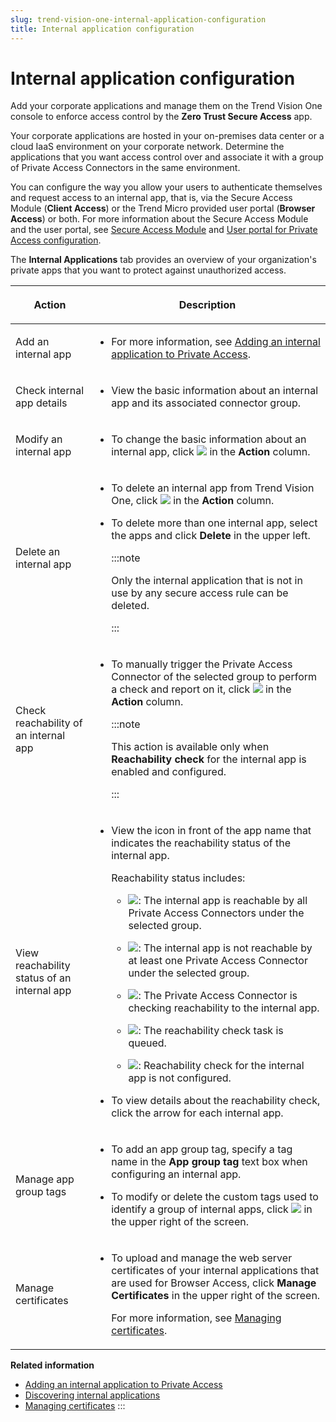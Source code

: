 ```yaml
---
slug: trend-vision-one-internal-application-configuration
title: Internal application configuration
---
```

# Internal application configuration

Add your corporate applications and manage them on the Trend Vision One console to enforce access control by the **Zero Trust Secure Access** app.

Your corporate applications are hosted in your on-premises data center or a cloud IaaS environment on your corporate network. Determine the applications that you want access control over and associate it with a group of Private Access Connectors in the same environment.

You can configure the way you allow your users to authenticate themselves and request access to an internal app, that is, via the Secure Access Module (**Client Access**) or the Trend Micro provided user portal (**Browser Access**) or both. For more information about the Secure Access Module and the user portal, see [Secure Access Module](secure-access-module.mdx) and [User portal for Private Access configuration](user-portal-for-pa-config.mdx).

The **Internal Applications** tab provides an overview of your organization's private apps that you want to protect against unauthorized access.

<table>
<colgroup>
<col style="width: 25%" />
<col style="width: 75%" />
</colgroup>
<thead>
<tr>
<th><p>Action</p></th>
<th><p>Description</p></th>
</tr>
</thead>
<tbody>
<tr>
<td><p>Add an internal app</p></td>
<td><ul>
<li><p>For more information, see <a href="trend-vision-one-add-internal-application-pac">Adding an internal application to Private Access</a>.</p></li>
</ul></td>
</tr>
<tr>
<td><p>Check internal app details</p></td>
<td><ul>
<li><p>View the basic information about an internal app and its associated connector group.</p></li>
</ul></td>
</tr>
<tr>
<td><p>Modify an internal app</p></td>
<td><ul>
<li><p>To change the basic information about an internal app, click <img src="./images/edit_icon=GUID-1F1D1164-5310-4D6D-ACD0-6049C86960AF.webp" /> in the <strong>Action</strong> column.</p></li>
</ul></td>
</tr>
<tr>
<td><p>Delete an internal app</p></td>
<td><ul>
<li><p>To delete an internal app from Trend Vision One, click <img src="./images/trash_icon=GUID-47cf6867-6315-438e-8670-86ff36f22a28.webp" /> in the <strong>Action</strong> column.</p></li>
<li><p>To delete more than one internal app, select the apps and click <strong>Delete</strong> in the upper left.</p>


:::note

<p>Only the internal application that is not in use by any secure access rule can be deleted.</p>


:::

</li>
</ul></td>
</tr>
<tr>
<td><p>Check reachability of an internal app</p></td>
<td><ul>
<li><p>To manually trigger the Private Access Connector of the selected group to perform a check and report on it, click <img src="./images/check_app_reachability=20220823084242.webp" /> in the <strong>Action</strong> column.</p>


:::note

<p>This action is available only when <strong>Reachability check</strong> for the internal app is enabled and configured.</p>


:::

</li>
</ul></td>
</tr>
<tr>
<td><p>View reachability status of an internal app</p></td>
<td><ul>
<li><p>View the icon in front of the app name that indicates the reachability status of the internal app.</p>
<p>Reachability status includes:</p>
<ul>
<li><p><img src="./images/successful=d385863c-ae1f-4a76-8500-6d60d7a2de8f.webp" />: The internal app is reachable by all Private Access Connectors under the selected group.</p></li>
<li><p><img src="./images/unsuccessful=e4c3ece6-3776-45dc-b99a-67195d7d21e0.webp" />: The internal app is not reachable by at least one Private Access Connector under the selected group.</p></li>
<li><p><img src="./images/inProgress=763d5319-3680-4b10-abca-a75782d8eb48.webp" />: The Private Access Connector is checking reachability to the internal app.</p></li>
<li><p><img src="./images/pending_approval=6fd5282c-abf5-4f88-92f4-24d42491ffa4.webp" />: The reachability check task is queued.</p></li>
<li><p><img src="./images/queued=74fd3fa8-3cad-4955-9410-e97bbded1732.webp" />: Reachability check for the internal app is not configured.</p></li>
</ul></li>
<li><p>To view details about the reachability check, click the arrow for each internal app.</p></li>
</ul></td>
</tr>
<tr>
<td><p>Manage app group tags</p></td>
<td><ul>
<li><p>To add an app group tag, specify a tag name in the <strong>App group tag</strong> text box when configuring an internal app.</p></li>
<li><p>To modify or delete the custom tags used to identify a group of internal apps, click <img src="./images/manage_appgroup_tag=c6ae64f5-a299-42e2-8bc4-63edebd5864f.webp" /> in the upper right of the screen.</p></li>
</ul></td>
</tr>
<tr>
<td><p>Manage certificates</p></td>
<td><ul>
<li><p>To upload and manage the web server certificates of your internal applications that are used for Browser Access, click <strong>Manage Certificates</strong> in the upper right of the screen.</p>
<p>For more information, see <a href="trend-vision-one-managing-certificates">Managing certificates</a>.</p></li>
</ul></td>
</tr>
</tbody>
</table>

**Related information**

- [Adding an internal application to Private Access](add-internal-application-pac.mdx)
- [Discovering internal applications](discover-internal-apps-section.md "Allow Zero Trust Secure Access to discover internal applications used in your organization, by configuring an application with a wider domain name or IP range.")
- [Managing certificates](managing-certificates.md "Manage server certificates for internal applications and enrollment certificates for Zero Trust Secure Access modules and connectors.")
:::
